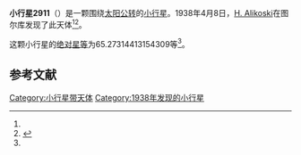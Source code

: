 {{Infobox planet
| bgcolour = #FFFFC0
| name = 2911 Miahelena
| symbol = 
| image = 
| caption = 
| discovery = yes
| discovery_ref = 
| discoverer = [[H._Alikoski|H. Alikoski]]
| discovery_site = [[图尔库|图尔库]] 
| discovered = 1938年4月8日
| designations = yes
| mp_name = 
| named_after = 
| alt_names = 1938 GJ/ 1928 DL / 1942 CM / 1952 HQ1 / 1952 HZ1 / 1971 HK / 1975 EF2 / 1977 TE6
| mp_category = [[主带小行星|主带小行星]]
| orbit_ref = <ref name="a">[http://ssd.jpl.nasa.gov/sbdb.cgi?sstr=2911 2911 Miahelena] {{Wayback|url=http://ssd.jpl.nasa.gov/sbdb.cgi?sstr=2911 |date=20200820020013 }}，小行星數據庫瀏覽器（JPL Small-Body Database Browser）－[[美国国家航空航天局|美国国家航空航天局]]喷气推进实验室</ref>
| epoch = 2456400.5 (2013年4月18日更新)
| aphelion = {{convert|3.064737001118666|AU|km|3|abbr=on|lk=out}}
| perihelion = {{convert|2.521430314334498|AU|km|3|abbr=on}}
| semimajor = {{convert|2.793083657726582|AU|km|3|abbr=on}}
| eccentricity = 0.097259294
| period = 1704.99984 [[日|日]]<br />4.67[[儒略年|儒略年]]
| avg_speed = 
| inclination = 9.619387771575433
| asc_node = 149.2995495631749
| mean_anomaly = 
| arg_peri = 65.27314413154309
| satellites = 
| physical_characteristics = yes
| dimensions = 
| mass = 
| density = 
| surface_grav = 
| escape_velocity = 
| sidereal_day = 
| axial_tilt = 
| pole_ecliptic_lat = 
| pole_ecliptic_lon = 
| albedo = 
| temperatures= 
| temp_name1 = 
| mean_temp_1 = 
| max_temp_1 = 
| temp_name2 = 
| max_temp_2 = 
| spectral_type = 
| abs_magnitude = 65.27314413154309
}}

'''小行星2911'''（{{lang-en|2911 Miahelena}}）是一颗围绕[[太阳|太阳]][[公转|公转]]的[[小行星|小行星]]。1938年4月8日，[[H._Alikoski|H. Alikoski]]在图尔库发现了此天体<ref name="a" /><ref>{{cite news|title=小行星列表|url=http://cfa-www.harvard.edu/iau/lists/NumberedMPs.txt|accessdate=2013-07-08|newspaper=哈佛大学|archive-date=2008-05-17|archive-url=https://web.archive.org/web/20080517010638/http://cfa-www.harvard.edu/iau/lists/NumberedMPs.txt|dead-url=no}}</ref>。

这颗小行星的[[绝对星等|绝对星等]]为65.27314413154309等<ref name="a" />。

==参考文献==
{{reflist}}
{{Minor Planet Number|[[小行星2910|小行星2910]]|[[小行星2912|小行星2912]]}}

{{小天体}}

[[Category:小行星带天体|Category:小行星带天体]]
[[Category:1938年发现的小行星|Category:1938年发现的小行星]]

{{asteroid-stub}}